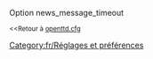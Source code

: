 {{fr/Amorce}}
Option news_message_timeout

<small><<Retour à [[Main/fr/Openttd.cfg|openttd.cfg]]</small>
[[Category:fr/Réglages et préférences]]